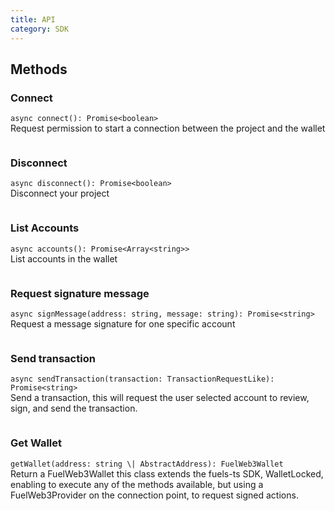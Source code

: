 ```yaml
---
title: API
category: SDK
---
```


## Methods

### Connect

`async connect(): Promise<boolean>`<br />
Request permission to start a connection between the project and the wallet

```tsx file="../sdk/src/FuelWeb3.test.ts" testCase="connect"

```

### Disconnect

`async disconnect(): Promise<boolean>`<br />
Disconnect your project

```tsx file="../sdk/src/FuelWeb3.test.ts" testCase="disconnect"

```

### List Accounts

`async accounts(): Promise<Array<string>>`<br />
List accounts in the wallet

```tsx file="../sdk/src/FuelWeb3.test.ts" testCase="accounts"

```

### Request signature message

`async signMessage(address: string, message: string): Promise<string>`<br />
Request a message signature for one specific account

```tsx file="../sdk/src/FuelWeb3.test.ts" testCase="signMessage"

```

### Send transaction

`async sendTransaction(transaction: TransactionRequestLike): Promise<string>`<br />
Send a transaction, this will request the user selected account to review,
sign, and send the transaction.

```tsx file="../sdk/src/FuelWeb3.test.ts" testCase="sendTransaction"

```

### Get Wallet

`getWallet(address: string \| AbstractAddress): FuelWeb3Wallet`<br />
Return a FuelWeb3Wallet this class extends the fuels-ts SDK, WalletLocked,
enabling to execute any of the methods available, but using a FuelWeb3Provider on the connection point,
to request signed actions.

```tsx file="../sdk/src/FuelWeb3.test.ts" testCase="getWallet"

```
